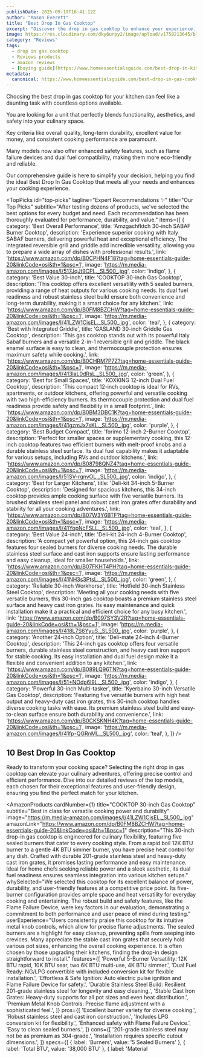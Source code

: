 ```yaml
---
publishDate: 2025-09-19T16:41:12Z
author: "Mason Everett"
title: "Best Drop In Gas Cooktop"
excerpt: "Discover the drop in gas cooktop to enhance your experience. Find top solutions based on thorough testing and reviews."
image: https://res.cloudinary.com/dky6urpy2/image/upload/v1758213645/blog_image_1758213645_sw2wyf.webp
category: "Reviews"
tags:
  - drop in gas cooktop
  - Reviews products
  - amazon reviews
  - [buying guide](https://www.homeessentialsguide.com/best-drop-in-kitchen-sink)
metadata:
  canonical: https://www.homeessentialsguide.com/best-drop-in-gas-cooktop
---
```



<p>Choosing the best drop in gas cooktop for your kitchen can feel like a daunting task with countless options available.</p>
<p>You are looking for a unit that perfectly blends functionality, aesthetics, and safety into your culinary space.</p>
<p>Key criteria like overall quality, long-term durability, excellent value for money, and consistent cooking performance are paramount.</p>
<p>Many models now also offer enhanced safety features, such as flame failure devices and dual fuel compatibility, making them more eco-friendly and reliable.</p>
<p>Our comprehensive guide is here to simplify your decision, helping you find the ideal Best Drop In Gas Cooktop that meets all your needs and enhances your cooking experience.</p>

<TopPicks
  id="top-picks"
  tagline="Expert Recommendations ✨"
  title="Our Top Picks"
  subtitle="After testing dozens of products, we've selected the best options for every budget and need. Each recommendation has been thoroughly evaluated for performance, durability, and value."
  items={[
    {
      category: 'Best Overall Performance',
      title: 'Amzgachfktch 30-inch SABAF Burner Cooktop',
      description: 'Experience superior cooking with Italy SABAF burners, delivering powerful heat and exceptional efficiency. The integrated reversible grill and griddle add incredible versatility, allowing you to prepare a wide array of dishes with professional results.',
      link: 'https://www.amazon.com/dp/B0CPHN4F18?tag=home-essentials-guide-20&linkCode=osi&th=1&psc=1',
      image: 'https://m.media-amazon.com/images/I/517JqJt9CPL._SL500_.jpg',
      color: 'indigo',
    },
    {
      category: 'Best Value 30-inch',
      title: 'COOKTOP 30-inch Gas Cooktop',
      description: 'This cooktop offers excellent versatility with 5 sealed burners, providing a range of heat outputs for various cooking needs. Its dual fuel readiness and robust stainless steel build ensure both convenience and long-term durability, making it a smart choice for any kitchen.',
      link: 'https://www.amazon.com/dp/B0FM8BZCHW?tag=home-essentials-guide-20&linkCode=osi&th=1&psc=1',
      image: 'https://m.media-amazon.com/images/I/41LZW1CisEL._SL500_.jpg',
      color: 'teal',
    },
    {
      category: 'Best with Integrated Griddle',
      title: 'GASLAND 30-inch Griddle Gas Cooktop',
      description: 'This gas cooktop stands out with its powerful Italy Sabaf burners and a versatile 2-in-1 reversible grill and griddle. The black enamel surface is easy to clean, and thermocouple protection ensures maximum safety while cooking.',
      link: 'https://www.amazon.com/dp/B0CHRM7P7Z?tag=home-essentials-guide-20&linkCode=osi&th=1&psc=1',
      image: 'https://m.media-amazon.com/images/I/413laL0dRsL._SL500_.jpg',
      color: 'green',
    },
    {
      category: 'Best for Small Spaces',
      title: 'KOXKING 12-inch Dual Fuel Cooktop',
      description: 'This compact 12-inch cooktop is ideal for RVs, apartments, or outdoor kitchens, offering powerful and versatile cooking with two high-efficiency burners. Its thermocouple protection and dual fuel readiness provide safety and flexibility in a small footprint.',
      link: 'https://www.amazon.com/dp/B0BM3DBC1K?tag=home-essentials-guide-20&linkCode=osi&th=1&psc=1',
      image: 'https://m.media-amazon.com/images/I/41gzmJx7sKL._SL500_.jpg',
      color: 'purple',
    },
    {
      category: 'Best Budget Compact',
      title: 'forimo 12-inch 2-Burner Cooktop',
      description: 'Perfect for smaller spaces or supplementary cooking, this 12-inch cooktop features two efficient burners with melt-proof knobs and a durable stainless steel surface. Its dual fuel capability makes it adaptable for various setups, including RVs and outdoor kitchens.',
      link: 'https://www.amazon.com/dp/B08798QNZ4?tag=home-essentials-guide-20&linkCode=osi&th=1&psc=1',
      image: 'https://m.media-amazon.com/images/I/51SV-rgnvOL._SL500_.jpg',
      color: 'indigo',
    },
    {
      category: 'Best for Larger Kitchens',
      title: 'Deli-kit 34-inch 5-Burner Cooktop',
      description: 'Designed for spacious kitchens, this 34-inch cooktop provides ample cooking surface with five versatile burners. Its brushed stainless steel panel and robust cast iron grates offer durability and stability for all your cooking adventures.',
      link: 'https://www.amazon.com/dp/B07W3Y6BTF?tag=home-essentials-guide-20&linkCode=osi&th=1&psc=1',
      image: 'https://m.media-amazon.com/images/I/41YopNcFSLL._SL500_.jpg',
      color: 'teal',
    },
    {
      category: 'Best Value 24-inch',
      title: 'Deli-kit 24-inch 4-Burner Cooktop',
      description: 'A compact yet powerful option, this 24-inch gas cooktop features four sealed burners for diverse cooking needs. The durable stainless steel surface and cast iron supports ensure lasting performance and easy cleanup, ideal for smaller households.',
      link: 'https://www.amazon.com/dp/B07FKHT4PH?tag=home-essentials-guide-20&linkCode=osi&th=1&psc=1',
      image: 'https://m.media-amazon.com/images/I/41NH3s3PtsL._SL500_.jpg',
      color: 'green',
    },
    {
      category: 'Reliable 30-inch Workhorse',
      title: 'Hotfield 30-inch Stainless Steel Cooktop',
      description: 'Meeting all your cooking needs with five versatile burners, this 30-inch gas cooktop boasts a premium stainless steel surface and heavy cast iron grates. Its easy maintenance and quick installation make it a practical and efficient choice for any busy kitchen.',
      link: 'https://www.amazon.com/dp/B097SY3V2R?tag=home-essentials-guide-20&linkCode=osi&th=1&psc=1',
      image: 'https://m.media-amazon.com/images/I/418L7S6YyuS._SL500_.jpg',
      color: 'purple',
    },
    {
      category: 'Another 24-inch Option',
      title: 'Deli-mate 24-inch 4-Burner Cooktop',
      description: 'This 24-inch gas cooktop offers four versatile burners, durable stainless steel construction, and heavy cast iron support for stable cooking. Its easy installation and dual fuel design make it a flexible and convenient addition to any kitchen.',
      link: 'https://www.amazon.com/dp/B089LQ96TN?tag=home-essentials-guide-20&linkCode=osi&th=1&psc=1',
      image: 'https://m.media-amazon.com/images/I/51+NOdp6l9L._SL500_.jpg',
      color: 'indigo',
    },
    {
      category: 'Powerful 30-inch Multi-tasker',
      title: 'Kyerbaino 30-inch Versatile Gas Cooktop',
      description: 'Featuring five versatile burners with high heat output and heavy-duty cast iron grates, this 30-inch cooktop handles diverse cooking tasks with ease. Its premium stainless steel build and easy-to-clean surface ensure both durability and convenience.',
      link: 'https://www.amazon.com/dp/B0CKSKNH4K?tag=home-essentials-guide-20&linkCode=osi&th=1&psc=1',
      image: 'https://m.media-amazon.com/images/I/41fp-QGRnML._SL500_.jpg',
      color: 'teal',
    },
  ]}
/>

## 10 Best Drop In Gas Cooktop

Ready to transform your cooking space? Selecting the right drop in gas cooktop can elevate your culinary adventures, offering precise control and efficient performance. Dive into our detailed reviews of the top models, each chosen for their exceptional features and user-friendly design, ensuring you find the perfect match for your kitchen.

<AmazonProducts
  cardNumber={1}
  title="COOKTOP 30-inch Gas Cooktop"
  subtitle="Best in class for versatile cooking power and durability"
  image="https://m.media-amazon.com/images/I/41LZW1CisEL._SL500_.jpg"
  amazonLink="https://www.amazon.com/dp/B0FM8BZCHW?tag=home-essentials-guide-20&linkCode=osi&th=1&psc=1"
  description="This 30-inch drop-in gas cooktop is engineered for culinary flexibility, featuring five sealed burners that cater to every cooking style. From a rapid boil 12K BTU burner to a gentle 4K BTU simmer burner, you have precise heat control for any dish. Crafted with durable 201-grade stainless steel and heavy-duty cast iron grates, it promises lasting performance and easy maintenance. Ideal for home chefs seeking reliable power and a sleek aesthetic, its dual fuel readiness ensures seamless integration into various kitchen setups."
  whySelected="We selected this cooktop for its excellent balance of power, durability, and user-friendly features at a competitive price point. Its five-burner configuration provides ample space and heat versatility for everyday cooking and entertaining. The robust build and safety features, like the Flame Failure Device, were key factors in our evaluation, demonstrating a commitment to both performance and user peace of mind during testing."
  userExperience="Users consistently praise this cooktop for its intuitive metal knob controls, which allow for precise flame adjustments. The sealed burners are a highlight for easy cleanup, preventing spills from seeping into crevices. Many appreciate the stable cast iron grates that securely hold various pot sizes, enhancing the overall cooking experience. It is often chosen by those upgrading their kitchens, finding the drop-in design straightforward to install."
  features={[
    'Powerful 5-Burner Versatility: 12K BTU rapid, 10K BTU sear, two 6K BTU multi-use, 4K BTU simmer.',
    'Dual Fuel Ready: NG/LPG convertible with included conversion kit for flexible installation.',
    'Effortless & Safe Ignition: Auto electric pulse ignition and Flame Failure Device for safety.',
    'Durable Stainless Steel Build: Resilient 201-grade stainless steel for longevity and easy cleaning.',
    'Stable Cast Iron Grates: Heavy-duty supports for all pot sizes and even heat distribution.',
    'Premium Metal Knob Controls: Precise flame adjustment with a sophisticated feel.',
  ]}
  pros={[
    'Excellent burner variety for diverse cooking.',
    'Robust stainless steel and cast iron construction.',
    'Includes LPG conversion kit for flexibility.',
    'Enhanced safety with Flame Failure Device.',
    'Easy to clean sealed burners.',
  ]}
  cons={[
    '201-grade stainless steel may not be as premium as 304-grade.',
    'Installation requires specific cutout dimensions.',
  ]}
  specs={[
    { label: 'Burners', value: '5 Sealed Burners' },
    { label: 'Total BTU', value: '38,000 BTU' },
    { label: 'Material